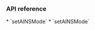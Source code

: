 <PlatformWrapper platform="react-native">

### API reference
<ProductWrapper notAllowed='voice-calling'>
  * <Link to = "{{global.API_REF_RN_ROOT}}/api_irtcengine_setainsmode.html">`setAINSMode`</Link>
</ProductWrapper>
<ProductWrapper product='voice-calling'>
  * <Link to = "{{global.API_REF_RN_ROOT_VOICE}}/api_irtcengine_setainsmode.html">`setAINSMode`</Link>
</ProductWrapper>
</PlatformWrapper>
